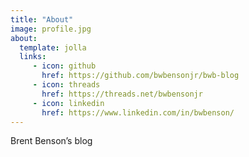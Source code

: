 ```yaml
---
title: "About"
image: profile.jpg
about:
  template: jolla
  links:
     - icon: github
       href: https://github.com/bwbensonjr/bwb-blog
     - icon: threads
       href: https://threads.net/bwbensonjr
     - icon: linkedin
       href: https://www.linkedin.com/in/bwbenson/
---
```


Brent Benson's blog
